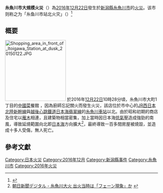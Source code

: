 {{NoteTA
|1=zh-hant:絲; zh-hans:丝; zh-tw:糸;zh-hk:糸
}}
{{UTC+9}}
{{Infobox wildfire
|title = 糸魚川市大規模火災
|image = 
|caption = 
|location = {{Flagicon|新潟県}}[[新潟縣|新潟縣]][[Image:Flag_of_Itoigawa,_Niigata.svg|25px]][[糸魚川市|糸魚川市]]
|date = [[2016年|2016年]]（平成28年）[[12月22日|12月22日]]
|time = 上午10時28分<ref name="soumu-8">{{Cite web|url=http://www.fdma.go.jp/bn/%E7%B3%B8%E9%AD%9A%E5%B7%9D%E5%B8%82%E5%A4%A7%E8%A6%8F%E6%A8%A1%E7%81%AB%E7%81%BD%EF%BC%88%E7%AC%AC9%E5%A0%B1%EF%BC%89.pdf|title=新潟県糸魚川市大規模火災（第8報）|publisher=総務省消防庁|date=2016-12-25|accessdate=2016-12-25|format=PDF|archive-url=https://web.archive.org/web/20161225215705/http://www.fdma.go.jp/bn/%E7%B3%B8%E9%AD%9A%E5%B7%9D%E5%B8%82%E5%A4%A7%E8%A6%8F%E6%A8%A1%E7%81%AB%E7%81%BD%EF%BC%88%E7%AC%AC9%E5%A0%B1%EF%BC%89.pdf|archive-date=2016-12-25|dead-url=yes}}</ref>
|timezone =[[日本標準時|日本標準時]]
|acres = 40,000m<sup>2</sup><ref>{{web cite |url=http://www3.nhk.or.jp/news/html/20161224/k10010818651000.html |title=大規模火災 立ち入り制限を一時解除 住民が自宅へ |publisher=NHKニュース |accessdate=2016-12-24 |deadurl=yes |archiveurl=https://web.archive.org/web/20161224035728/http://www3.nhk.or.jp/news/html/20161224/k10010818651000.html |archivedate=2016-12-24 }}</ref>
|source = 
|landuse =
|fatalities = 
|buildings  = 144棟<ref name="soumu-8" />
|injuries = 11人<ref name="soumu-8" />
|perps =中國菜餐館<ref name="itoigawa_19850_20161222">{{Cite press release|title=平成28年12月22日 火災対策状況 (12月22日20時20分現在)|publisher=糸魚川市|date=2016-12-22|url=http://www.city.itoigawa.lg.jp/secure/19850/【12月22日午後配布】記者発表資料.pdf|format=PDF|access-date=2020-09-16|archive-date=2017-01-05|archive-url=https://web.archive.org/web/20170105230946/http://www.city.itoigawa.lg.jp/secure/19850/%E3%80%9012%E6%9C%8822%E6%97%A5%E5%8D%88%E5%BE%8C%E9%85%8D%E5%B8%83%E3%80%91%E8%A8%98%E8%80%85%E7%99%BA%E8%A1%A8%E8%B3%87%E6%96%99.pdf|dead-url=no}}</ref><ref name="news24_07349827">{{Cite news|title=市営住宅などで被災者受け入れへ 新潟火災|newspaper=日テレNEWS24|date=2016-12-23|url=http://www.news24.jp/articles/2016/12/23/07349827.html|accessdate=2017-11-03|archive-date=2017-11-07|archive-url=https://web.archive.org/web/20171107015951/http://www.news24.jp/articles/2016/12/23/07349827.html|dead-url=no}}</ref><ref name="news24_07349889">{{Cite news|title=糸魚川大火「調理器具に火つけたまま外出」|newspaper=日テレNEWS24|date=2016-12-24|url=http://www.news24.jp/articles/2016/12/24/07349889.html|accessdate=2017-11-03|archive-date=2017-11-07|archive-url=https://web.archive.org/web/20171107015634/http://www.news24.jp/articles/2016/12/24/07349889.html|dead-url=no}}</ref><ref name="niigata-nippo_20161224298611">{{Cite news|title=過去にも大火 都市計画の再考を 専門家ら指摘 糸魚川大火|newspaper=新潟日報|date=2016-12-24|url=http://www.niigata-nippo.co.jp/news/national/20161224298611.html|deadurl=yes|archiveurl=https://web.archive.org/web/20161226190613/http://www.niigata-nippo.co.jp/news/national/20161224298611.html|archivedate=2016-12-26}}</ref>
|motive =
}}
'''糸魚川市大規模火災'''（{{jpn|j=糸魚川市大規模火災|hg=いといがわし だいきぼかさい}}）為[[2016年|2016年]][[12月22日|12月22日]]發生於[[新潟縣|新潟縣]][[糸魚川市|糸魚川市]]的[[火災|火災]]。该市则称之为「糸鱼川市站北火灾」（{{lang|ja|糸魚川市駅北大火}}）<ref>{{cite web|publisher=糸魚川市総務部 総務課 広報情報係|title=糸魚川市駅北大火/糸魚川市|url=http://www.city.itoigawa.lg.jp/6760.htm|accessdate=2018年1月2日|language=ja|archive-date=2018年1月2日|archive-url=https://web.archive.org/web/20180102072742/http://www.city.itoigawa.lg.jp/6760.htm|dead-url=no}}</ref>

==概要==
[[File:Shopping_area_in_front_of_Itoigawa_Station_at_dusk_20150122.JPG|200px]]
於2016年[[12月22日|12月22日]]10時28分頃，糸魚川市大町1丁目的[[中国菜|中國菜]]餐館<!--店名には出典を（多くの報道機関で公表されていることを確認してください）-->，因為廚師忘記關火而發生火災，該店位於市中心的[[JR西日本|JR西日本]][[北陸新幹線|北陸新幹線]]與[[越後心跳鐵道|越後心跳鐵道]][[日本海翡翠線|日本海翡翠線]]的[[糸魚川站|糸魚川車站]]以北。由於昭和初期的商店及住宅以[[雁木|雁木]]相連，且建築物相當密集，加上當時因日本海[[低氣壓|低氣壓]]造成強勁的南風，導致延燒範圍向北即[[日本海|日本海]]方向擴大<ref name="huffingtonpost">[http://www.huffingtonpost.jp/2016/12/22/story_n_13802630.html 朝日新聞デジタル - 糸魚川大火 出火当時は「フェーン現象」か] {{webarchive|url=https://web.archive.org/web/20161224055428/http://www.huffingtonpost.jp/2016/12/22/story_n_13802630.html |date=2016-12-24 }}</ref>，最終導致一百多間房屋被燒毀，並造成十多人受傷，無人死亡。

==參考文獻==
{{reflist|30em}}

[[Category:日本火災|Category:日本火災]]
[[Category:2016年12月|Category:2016年12月]]
[[Category:新潟縣事件|Category:新潟縣事件]]
[[Category:糸魚川市|Category:糸魚川市]]
[[Category:2016年火災|Category:2016年火災]]